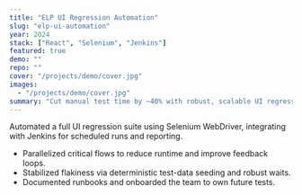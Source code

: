 ```yaml
---
title: "ELP UI Regression Automation"
slug: "elp-ui-automation"
year: 2024
stack: ["React", "Selenium", "Jenkins"]
featured: true
demo: ""
repo: ""
cover: "/projects/demo/cover.jpg"
images:
  - "/projects/demo/cover.jpg"
summary: "Cut manual test time by ~40% with robust, scalable UI regression automation."
---
```


Automated a full UI regression suite using Selenium WebDriver, integrating with Jenkins for scheduled runs and reporting.

- Parallelized critical flows to reduce runtime and improve feedback loops.
- Stabilized flakiness via deterministic test-data seeding and robust waits.
- Documented runbooks and onboarded the team to own future tests.
